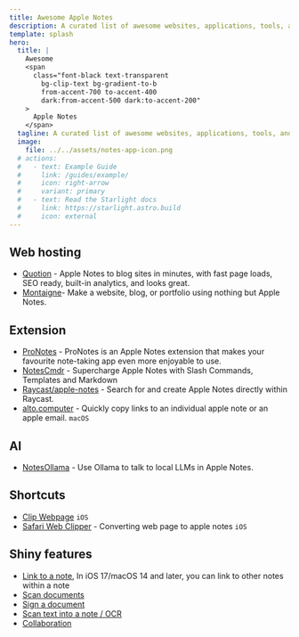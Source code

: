 ```yaml
---
title: Awesome Apple Notes
description: A curated list of awesome websites, applications, tools, and shiny things for Apple Notes.
template: splash
hero:
  title: |
    Awesome
    <span
      class="font-black text-transparent
        bg-clip-text bg-gradient-to-b
        from-accent-700 to-accent-400
        dark:from-accent-500 dark:to-accent-200"
    >
      Apple Notes
    </span>
  tagline: A curated list of awesome websites, applications, tools, and shiny things for Apple Notes.
  image:
    file: ../../assets/notes-app-icon.png
  # actions:
  #   - text: Example Guide
  #     link: /guides/example/
  #     icon: right-arrow
  #     variant: primary
  #   - text: Read the Starlight docs
  #     link: https://starlight.astro.build
  #     icon: external
---
```


## Web hosting

- [Quotion](https://quotion.co/) - Apple Notes to blog sites in minutes, with fast page loads, SEO ready, built-in analytics, and looks great.
- [Montaigne](https://montaigne.io/)- Make a website, blog, or portfolio using nothing but Apple Notes.

## Extension

- [ProNotes](https://www.pronotes.app) - ProNotes is an Apple Notes extension that makes your favourite note-taking app even more enjoyable to use.
- [NotesCmdr](https://smallest.app/notescmdr/) - Supercharge Apple Notes with Slash Commands, Templates and Markdown
- [Raycast/apple-notes](https://www.raycast.com/raycast/apple-notes) - Search for and create Apple Notes directly within Raycast.
- [alto.computer](https://apps.apple.com/us/app/alto-computer/id6480425094?mt=12) - Quickly copy links to an individual apple note or an apple email. `macOS`

## AI

- [NotesOllama](https://smallest.app/notesollama/) - Use Ollama to talk to local LLMs in Apple Notes.

## Shortcuts

- [Clip Webpage](https://www.icloud.com/shortcuts/2da7ad7272584e3d8ee26a9f5a47b5a7) `iOS`
- [Safari Web Clipper](https://www.icloud.com/shortcuts/2630fd01fc1346839ddb8b5ca5df2d24) - Converting web page to apple notes `iOS`

## Shiny features

- [Link to a note](https://support.apple.com/en-us/118442#:~:text=to%20your%20notes.-,Link%20to%20a%20note,-In%20iOS%2017), In iOS 17/macOS 14 and later, you can link to other notes within a note
- [Scan documents](https://support.apple.com/en-us/108963#:~:text=iPhone%20or%20iPad.-,Scan%20a%20document,-Open%20Notes%20and)
- [Sign a document](https://support.apple.com/en-us/108963#:~:text=your%20Mac.-,Sign%20a%20document,-Open%20Notes%2C%20then)
- [Scan text into a note / OCR](https://support.apple.com/guide/iphone/scan-text-and-documents-iph653f28965/ios)
- [Collaboration](https://support.apple.com/guide/iphone/share-and-collaborate-iphe4d04f674/ios)

<script
  defer
  src='https://static.cloudflareinsights.com/beacon.min.js'
  data-cf-beacon='{"token": "3162385c17e3411a89685ba7dc4b98e3"}'
></script>
